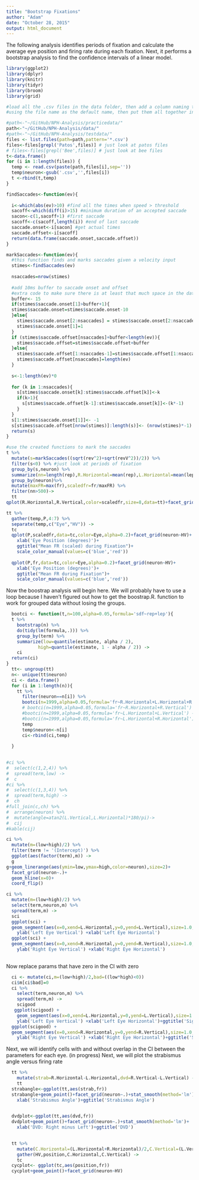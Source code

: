 ```yaml
---
title: "Bootstrap Fixations"
author: "Adam"
date: "October 28, 2015"
output: html_document
---
```


The following analysis identifies periods of fixation and calculate the average eye position and firing rate during each fixation. Next, it performs a bootstrap analysis to find the confidence intervals of a linear model.


```r

library(ggplot2)
library(dplyr)
library(knitr)
library(tidyr)
library(broom)
library(grid)

```

```r
#load all the .csv files in the data folder, then add a column naming the neuron, 
#using the file name as the default name, then put them all together in one long data frame

#path<-"~/GitHub/NPH-Analysis/practicedata/"
path<-"~/GitHub/NPH-Analysis/data/"
#path<-"~/GitHub/NPH-Analysis/testdata/"
files <- list.files(path=path,pattern='*.csv')
files<-files[grepl('Patos',files)] # just look at patos files
# files<-files[grepl('Bee',files)] # just look at bee files
t<-data.frame()
for (i in 1:length(files)) {
  temp <- read.csv(paste(path,files[i],sep=''))
  temp$neuron<-gsub('.csv','',files[i])
  t <-rbind(t,temp)
}
```

```r

findSaccades<-function(ev){
  
  i<-which(abs(ev)>10) #find all the times when speed > threshold
  sacoff<-which(diff(i)>15) #minimum duration of an accepted saccade
  sacon<-c(1,sacoff+1) #first saccade
  sacoff<-c(sacoff,length(i)) #end of last saccade
  saccade.onset<-i[sacon] #get actual times
  saccade.offset<-i[sacoff] 
  return(data.frame(saccade.onset,saccade.offset))
}

markSaccades<-function(ev){
  #this function finds and marks saccades given a velocity input
  stimes<-findSaccades(ev)
  
  nsaccades=nrow(stimes)
  
  #add 10ms buffer to saccade onset and offset
  #extra code to make sure there is at least that much space in the data
  buffer<- 15
  if(stimes$saccade.onset[1]>buffer+1){
  stimes$saccade.onset=stimes$saccade.onset-10
  }else{
    stimes$saccade.onset[2:nsaccades] = stimes$saccade.onset[2:nsaccades]-10
    stimes$saccade.onset[1]=1
  }
  if (stimes$saccade.offset[nsaccades]+buffer<length(ev)){
    stimes$saccade.offset=stimes$saccade.offset+buffer
  }else{
    stimes$saccade.offset[1:nsaccades-1]=stimes$saccade.offset[1:nsaccades-1]+buffer
    stimes$saccade.offset[nsaccades]=length(ev)
  }
    
  s<-1:length(ev)*0
  
  for (k in 1:nsaccades){
    s[stimes$saccade.onset[k]:stimes$saccade.offset[k]]<-k
    if(k>1){
      s[stimes$saccade.offset[k-1]:stimes$saccade.onset[k]]<-(k*-1)
    }
  }
  s[1:stimes$saccade.onset[1]]<- -1
  s[stimes$saccade.offset[nrow(stimes)]:length(s)]<- (nrow(stimes)*-1)
  return(s)
}
```

```r
#use the created functions to mark the saccades
t %>%
  mutate(s=markSaccades((sqrt(rev^2)+sqrt(revV^2))/2)) %>%
  filter(s<0) %>% #just look at periods of fixation
  group_by(s,neuron) %>%
  summarize(nn=length(rep),R.Horizontal=mean(rep),L.Horizontal=mean(lep),R.Vertical=mean(repV),L.Vertical=mean(lepV),fr=mean(sdf)) %>%
  group_by(neuron)%>%
  mutate(maxFR=max(fr),scaledfr=fr/maxFR) %>%
  filter(nn>500)->
  tt
qplot(R.Horizontal,R.Vertical,color=scaledfr,size=8,data=tt)+facet_grid(neuron~.)
```

```r

tt %>%
  gather(temp,P,4:7) %>%
  separate(temp,c("Eye","HV")) ->
  tc
  qplot(P,scaledfr,data=tc,color=Eye,alpha=0.2)+facet_grid(neuron~HV)+
    xlab('Eye Position (degrees)')+
    ggtitle("Mean FR (scaled) during Fixation")+
    scale_color_manual(values=c('blue','red'))
  
  qplot(P,fr,data=tc,color=Eye,alpha=0.2)+facet_grid(neuron~HV)+
    xlab('Eye Position (degrees)')+
    ggtitle("Mean FR during Fixation")+
    scale_color_manual(values=c('blue','red'))
```

Now the boostrap analysis will begin here. We will probably have to use a loop because I haven't figured out how to get the boostrap.R. function to work for grouped data without losing the groups.

```r
  bootci <- function(t,n=100,alpha=0.05,formula='sdf~rep+lep'){
  t %>%
    bootstrap(n) %>%
    do(tidy(lm(formula,.))) %>%
    group_by(term) %>%
    summarize(low=quantile(estimate, alpha / 2),
            high=quantile(estimate, 1 - alpha / 2)) ->
    ci
  return(ci)
}
  tt<- ungroup(tt)
  n<- unique(tt$neuron)
  ci <- data.frame()
  for (i in 1:length(n)){
    tt %>%
      filter(neuron==n[i]) %>%
      bootci(n=1999,alpha=0.05,formula='fr~R.Horizontal+L.Horizontal+R.Vertical+L.Vertical') ->
      # bootci(n=1999,alpha=0.05,formula='fr~R.Horizontal+R.Vertical') ->
      #bootci(n=1999,alpha=0.05,formula='fr~L.Horizontal+L.Vertical') ->
      #bootci(n=1999,alpha=0.05,formula='fr~L.Horizontal+R.Horizontal') ->
      temp
      temp$neuron<-n[i]
      ci<-rbind(ci,temp)
      
  }
  
```

```r
#ci %>% 
#  select(c(1,2,4)) %>% 
#  spread(term,low) -> 
#  c
#ci %>% 
#  select(c(1,3,4)) %>% 
#  spread(term,high) -> 
#  ch
#full_join(c,ch) %>%
#  arrange(neuron) %>%
#  mutate(angle=atan2(L.Vertical,L.Horizontal)*180/pi)->
#  cij
#kable(cij)

```

```r
ci %>%
  mutate(m=(low+high)/2) %>%
  filter(term != '(Intercept)') %>%
  ggplot(aes(factor(term),m)) ->
  g
g+geom_linerange(aes(ymin=low,ymax=high,color=neuron),size=2)+
  facet_grid(neuron~.)+
  geom_hline(x=0)+
  coord_flip()

```

```r
ci %>%
  mutate(m=(low+high)/2) %>%
  select(term,neuron,m) %>%
  spread(term,m) ->
  sci
  ggplot(sci) +
  geom_segment(aes(x=0,xend=L.Horizontal,y=0,yend=L.Vertical),size=1.0,arrow=arrow(20))+
    ylab('Left Eye Vertical') +xlab('Left Eye Horizontal')
  ggplot(sci) +
  geom_segment(aes(x=0,xend=R.Horizontal,y=0,yend=R.Vertical),size=1.0,arrow=arrow(20))+
    ylab('Right Eye Vertical') +xlab('Right Eye Horizontal')
  
```

Now replace params that have zero in the CI with zero

```r
  ci <- mutate(ci,m=(low+high)/2,bad=((low*high)<0))
  ci$m[ci$bad]=0
  ci %>%
    select(term,neuron,m) %>%
    spread(term,m) ->
    scigood
   ggplot(scigood) +
    geom_segment(aes(x=0,xend=L.Horizontal,y=0,yend=L.Vertical),size=1.0,arrow=arrow(20))+
    ylab('Left Eye Vertical') +xlab('Left Eye Horizontal')+ggtitle('Significant Parameters')
  ggplot(scigood) +
  geom_segment(aes(x=0,xend=R.Horizontal,y=0,yend=R.Vertical),size=1.0,arrow=arrow(20))+
    ylab('Right Eye Vertical') +xlab('Right Eye Horizontal')+ggtitle('Significant Paramters')
```

Next, we will identify cells with and without overlap in the CI between the parameters for each eye. 
(in progress)
Next, we will plot the strabismus angle versus firing rate

```r
  tt %>%
    mutate(strab=R.Horizontal-L.Horizontal,dvd=R.Vertical-L.Vertical) ->
    tt
  strabangle<-ggplot(tt,aes(strab,fr))
  strabangle+geom_point()+facet_grid(neuron~.)+stat_smooth(method='lm')+
    xlab('Strabismus Angle')+ggtitle('Strabismus Angle')
  
```
```r

  dvdplot<-ggplot(tt,aes(dvd,fr))
  dvdplot+geom_point()+facet_grid(neuron~.)+stat_smooth(method='lm')+
    xlab('DVD: Right minus Left')+ggtitle('DVD')
  
```

```r
  tt %>%
    mutate(C.Horizontal=(L.Horizontal+R.Horizontal)/2,C.Vertical=(L.Vertical+R.Vertical)/2) %>%
    gather(HV,position,C.Horizontal,C.Vertical) ->
    tc
  cycplot<- ggplot(tc,aes(position,fr))
  cycplot+geom_point()+facet_grid(neuron~HV)
```
